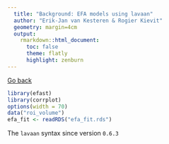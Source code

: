 ```yaml
---
  title: "Background: EFA models using lavaan"
  author: "Erik-Jan van Kesteren & Rogier Kievit"
  geometry: margin=4cm
  output:
    rmarkdown::html_document:
      toc: false
      theme: flatly
      highlight: zenburn
---
```


[Go back](../efast)

```r
library(efast)
library(corrplot)
options(width = 70)
data("roi_volume")
efa_fit <- readRDS("efa_fit.rds")
```

The `lavaan` syntax since version `0.6.3` 
